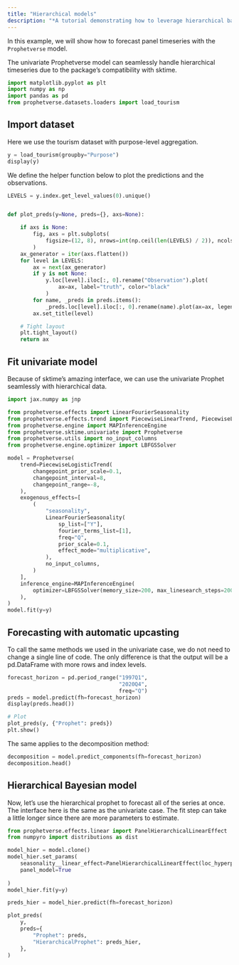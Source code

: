 ```yaml
---
title: "Hierarchical models"
description: "*A tutorial demonstrating how to leverage hierarchical bayesian models to forecast panel timeseries*"
---
```



In this example, we will show how to forecast panel timeseries with the `Prophetverse` model.

The univariate Prophetverse model can seamlessly handle hierarchical timeseries due to the package's compatibility with sktime.


```python
import matplotlib.pyplot as plt
import numpy as np
import pandas as pd
from prophetverse.datasets.loaders import load_tourism
```

## Import dataset

Here we use the tourism dataset with purpose-level aggregation.

```python
y = load_tourism(groupby="Purpose")
display(y)
````

We define the helper function below to plot the predictions and the observations.

```python
LEVELS = y.index.get_level_values(0).unique()


def plot_preds(y=None, preds={}, axs=None):

    if axs is None:
        fig, axs = plt.subplots(
            figsize=(12, 8), nrows=int(np.ceil(len(LEVELS) / 2)), ncols=2
        )
    ax_generator = iter(axs.flatten())
    for level in LEVELS:
        ax = next(ax_generator)
        if y is not None:
            y.loc[level].iloc[:, 0].rename("Observation").plot(
                ax=ax, label="truth", color="black"
            )
        for name, _preds in preds.items():
            _preds.loc[level].iloc[:, 0].rename(name).plot(ax=ax, legend=True)
        ax.set_title(level)

    # Tight layout
    plt.tight_layout()
    return ax
```

## Fit univariate model

Because of sktime's amazing interface, we can use the univariate Prophet seamlessly with hierarchical data. 


```python
import jax.numpy as jnp

from prophetverse.effects import LinearFourierSeasonality
from prophetverse.effects.trend import PiecewiseLinearTrend, PiecewiseLogisticTrend
from prophetverse.engine import MAPInferenceEngine
from prophetverse.sktime.univariate import Prophetverse
from prophetverse.utils import no_input_columns
from prophetverse.engine.optimizer import LBFGSSolver

model = Prophetverse(
    trend=PiecewiseLogisticTrend(
        changepoint_prior_scale=0.1,
        changepoint_interval=8,
        changepoint_range=-8,
    ),
    exogenous_effects=[
        (
            "seasonality",
            LinearFourierSeasonality(
                sp_list=["Y"],
                fourier_terms_list=[1],
                freq="Q",
                prior_scale=0.1,
                effect_mode="multiplicative",
            ),
            no_input_columns,
        )
    ],
    inference_engine=MAPInferenceEngine(
        optimizer=LBFGSSolver(memory_size=200, max_linesearch_steps=200)
    ),
)
model.fit(y=y)
```


## Forecasting with automatic upcasting

To call the same methods we used in the univariate case, we do not need to change a single line of code. The only difference is that the output will be a pd.DataFrame with more rows and index levels.

```python

forecast_horizon = pd.period_range("1997Q1",
                                   "2020Q4",
                                   freq="Q")
preds = model.predict(fh=forecast_horizon)
display(preds.head())

# Plot
plot_preds(y, {"Prophet": preds})
plt.show()

```

The same applies to the decomposition method:

```python
decomposition = model.predict_components(fh=forecast_horizon)
decomposition.head()
```

## Hierarchical Bayesian model

Now, let's use the hierarchical prophet to forecast all of the series at once. The interface here is the same as the univariate case. The fit step can take a little longer since there are more parameters to estimate.

```python

from prophetverse.effects.linear import PanelHierarchicalLinearEffect
from numpyro import distributions as dist

model_hier = model.clone()
model_hier.set_params(
    seasonality__linear_effect=PanelHierarchicalLinearEffect(loc_hyperprior=dist.Normal(0, .1), scale_hyperprior=dist.HalfNormal(0.1)),
    panel_model=True
    
)
model_hier.fit(y=y)
```

```python

preds_hier = model_hier.predict(fh=forecast_horizon)

plot_preds(
    y,
    preds={
        "Prophet": preds,
        "HierarchicalProphet": preds_hier,
    },
)
```